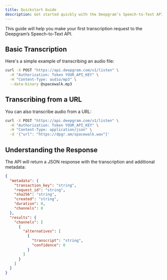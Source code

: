```yaml
---
title: Quickstart Guide
description: Get started quickly with the Deepgram’s Speech-to-Text API
---
```


This guide will help you make your first transcription request to the Deepgram’s Speech-to-Text API.

## Basic Transcription

Here's a simple example of transcribing an audio file:

```bash
curl -X POST "https://api.deepgram.com/v1/listen" \
  -H "Authorization: Token YOUR_API_KEY" \
  -H "Content-Type: audio/mp3" \
  --data-binary @spacewalk.mp3
```

## Transcribing from a URL

You can also transcribe audio from a URL:

```bash
curl -X POST "https://api.deepgram.com/v1/listen" \
  -H "Authorization: Token YOUR_API_KEY" \
  -H "Content-Type: application/json" \
  -d '{"url": "https://dpgr.am/spacewalk.wav"}'
```

## Understanding the Response

The API will return a JSON response with the transcription and additional metadata:

```json
{
  "metadata": {
    "transaction_key": "string",
    "request_id": "string",
    "sha256": "string",
    "created": "string",
    "duration": 0,
    "channels": 0
  },
  "results": {
    "channels": [
      {
        "alternatives": [
          {
            "transcript": "string",
            "confidence": 0
          }
        ]
      }
    ]
  }
}
```
